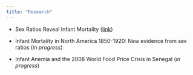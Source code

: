 ```yaml
---
title: "Research"
---
```



* Sex Ratios Reveal Infant Mortality ([link](https://jrmcirwin.github.io/sr1/DemPap_1.pdf))

* Infant Mortality in North America 1850-1920: New evidence from sex ratios (_in progress_)

* Infant Anemia and the 2008 World Food Price Crisis in Senegal (_in progress_)